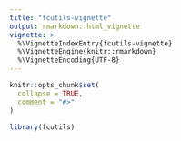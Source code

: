 ```yaml
---
title: "fcutils-vignette"
output: rmarkdown::html_vignette
vignette: >
  %\VignetteIndexEntry{fcutils-vignette}
  %\VignetteEngine{knitr::rmarkdown}
  %\VignetteEncoding{UTF-8}
---
```


```r
knitr::opts_chunk$set(
  collapse = TRUE,
  comment = "#>"
)
```

```r
library(fcutils)
```
